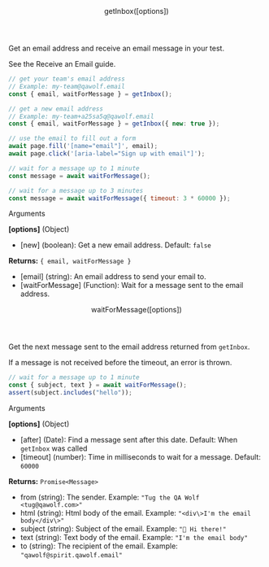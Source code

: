

<Layout>

<Header>getInbox([options])</Header>

Get an email address and receive an email message in your test.

See the <Link href="receive-an-email">Receive an Email guide</Link>.

```js
// get your team's email address
// Example: my-team@qawolf.email
const { email, waitForMessage } = getInbox();

// get a new email address
// Example: my-team+a25sa5q@qawolf.email
const { email, waitForMessage } = getInbox({ new: true });

// use the email to fill out a form
await page.fill('[name="email"]', email);
await page.click('[aria-label="Sign up with email"]');

// wait for a message up to 1 minute
const message = await waitForMessage();

// wait for a message up to 3 minutes
const message = await waitForMessage({ timeout: 3 * 60000 });
```

<SubHeader>Arguments</SubHeader>

**[options]** (Object)

- [new] (boolean): Get a new email address. Default: `false`

**Returns:** `{ email, waitForMessage }`

- [email] (string): An email address to send your email to.
- [waitForMessage] (Function): Wait for a message sent to the email address.

<Header>waitForMessage([options])</Header>

Get the next message sent to the email address returned from `getInbox`.

If a message is not received before the timeout, an error is thrown.

```js
// wait for a message up to 1 minute
const { subject, text } = await waitForMessage();
assert(subject.includes("hello"));
```

<SubHeader>Arguments</SubHeader>

**[options]** (Object)

- [after] (Date): Find a message sent after this date. Default: When `getInbox` was called
- [timeout] (number): Time in milliseconds to wait for a message. Default: `60000`

**Returns:** `Promise<Message>`

- from (string): The sender. Example: `"Tug the QA Wolf <tug@qawolf.com>"`
- html (string): Html body of the email. Example: `"<div\>I'm the email body</div\>"`
- subject (string): Subject of the email. Example: `"🐺 Hi there!"`
- text (string): Text body of the email. Example: `"I'm the email body"`
- to (string): The recipient of the email. Example: `"qawolf@spirit.qawolf.email"`

</Layout>
